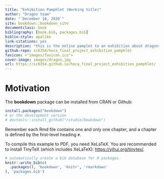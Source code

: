 ```yaml
--- 
title: "Exhibition Pamphlet (Working title)"
author: "Dragon team"
date: "`December 18, 2020`"
site: bookdown::bookdown_site
documentclass: book
bibliography: [book.bib, packages.bib]
biblio-style: apalike
link-citations: yes
description: "this is the online pamplet to an exhibition about dragons."
github-repo: sc6354/hoca_final_project_exhibition_pamphlet
favicon: <"images/favicon.ico">
cover-image: images/dragon.jpg
url: https://sc6354.github.io/hoca_final_project_exhibition_pamphlet/
---
```


# Motivation {-}


The **bookdown** package can be installed from CRAN or Github:

```r
install.packages("bookdown")
# or the development version
# devtools::install_github("rstudio/bookdown")
```

Remember each Rmd file contains one and only one chapter, and a chapter is defined by the first-level heading `#`.

To compile this example to PDF, you need XeLaTeX. You are recommended to install TinyTeX (which includes XeLaTeX): <https://yihui.org/tinytex/>.

```r
# automatically create a bib database for R packages
knitr::write_bib(c(
  .packages(), 'bookdown', 'knitr', 'rmarkdown'
), 'packages.bib')
```
